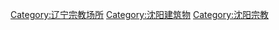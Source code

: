 [[Category:辽宁宗教场所|Category:辽宁宗教场所]]
[[Category:沈阳建筑物|Category:沈阳建筑物]]
[[Category:沈阳宗教|Category:沈阳宗教]]